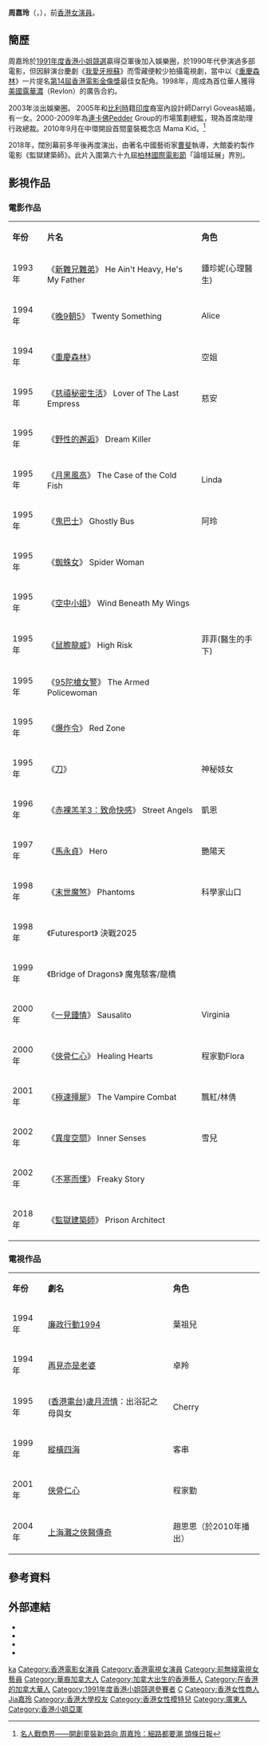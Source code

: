 {{藝人
|姓名 = 周嘉玲
|類型 = 女演員
|圖片 = 
|圖片尺寸 = 
|圖片簡介 = 
|原名 = 
|外文名 = 
|外文 =  
|羅馬拼音 = 
|英文名 = Valerie Chow
|暱稱 = 
|其他藝名 = Rachel Shane
|國籍 = {{CAN}}
|出生日期 = {{birth date and age|1970|12|16}}
|出生地點 = {{CAN}}[[溫哥華|溫哥華]]
|逝世日期 = 
|逝世地點 = 
|職業 = [[企業家|企業家]]、[[公關|公關]]、[[演員|演員]]
|語言 = [[粵語|粵語]]、[[英語|英語]]
|教育程度 = [[香港大學|香港大學]]法律系
|宗教信仰 =
|配偶 = Darryl Goveas（2005年結婚）
|兒女 = 一女
|父母 = 
|音樂類型 = 
|演奏樂器 = 
|出身地 = 
|出道作 = 《[[新難兄難弟|新難兄難弟]]》
|出道日期 = 1991年
|代表作 = 電影：《[[重慶森林|重慶森林]]》<br>廣告：露華濃（{{lang|en|Revlon}}）
|活躍年代 = 1991年-2002年<br>2018年 
|唱片公司 = 
|經紀公司 = 
|網站 =  
|獎項 = 
|IMDb = 0159513
}}
'''周嘉玲'''（{{lang-en|Valerie Chow}}，{{bd|1970年|12月16日|catIdx=C周}}），前[[香港|香港]][[女演員|女演員]]。

==簡歷==
周嘉玲於[[1991年度香港小姐競選|1991年度香港小姐競選]]贏得亞軍後加入娛樂圈，於1990年代參演過多部電影，但因辭演台慶劇《[[我愛牙擦蘇|我愛牙擦蘇]]》而雪藏便較少拍攝電視劇，當中以《[[重慶森林|重慶森林]]》一片提名[[1995年香港電影金像獎|第14屆]][[香港電影金像獎|香港電影金像獎]]最佳女配角。1998年，周成為首位華人獲得[[美國|美國]][[露華濃|露華濃]]（Revlon）的廣告合約。　

2003年淡出娛樂圈。 2005年和[[比利時|比利時]]籍[[印度|印度]]裔室內設計師Darryl Goveas結婚，有一女。2000-2009年為[[連卡佛|連卡佛]]Pedder Group的市場策劃總監，現為首席助理行政總裁。2010年9月在中環開設首間童裝概念店 Mama Kid。<ref>[http://news.hkheadline.com/dailynews/headline_news_detail_columnist.asp?id=151084&section_name=wtt&kw=107 名人戰商界——開創童裝新路向 周嘉玲：細路都要潮 頭條日報]</ref>

2018年，闊別幕前多年後再度演出，由著名中國藝術家[[曹斐|曹斐]]執導，大館委約製作電影《監獄建築師》。此片入圍第六十九屆[[柏林國際電影節|柏林國際電影節]]「論壇延展」界別。

==影視作品==
===電影作品===
{|class="wikitable"
|- align=center
| '''年份''' ||  '''片名'''  || '''角色 '''
|-
|1993年 ||《[[新難兄難弟|新難兄難弟]]》 He Ain't Heavy, He's My Father||鍾珍妮(心理醫生)
|-
|1994年 ||《[[晚9朝5|晚9朝5]]》 Twenty Something||Alice
|-
|1994年 ||《[[重慶森林|重慶森林]]》 {{lang|en|Chungking Express}}||空姐
|-
|1995年 ||《[[慈禧秘密生活|慈禧秘密生活]]》 Lover of The Last Empress||慈安
|-
|1995年 ||《[[野性的邂逅|野性的邂逅]]》 Dream Killer||
|-
|1995年 ||《[[月黑風高|月黑風高]]》 The Case of the Cold Fish||Linda
|-
|1995年 ||《[[鬼巴士|鬼巴士]]》 Ghostly Bus||阿玲
|-
|1995年 ||《[[蜘蛛女|蜘蛛女]]》 Spider Woman||
|-
|1995年 ||《[[空中小姐_(電影)|空中小姐]]》 Wind Beneath My Wings||
|-
|1995年 ||《[[鼠膽龍威|鼠膽龍威]]》 High Risk||菲菲(醫生的手下)
|-
|1995年 ||《[[95陀槍女警|95陀槍女警]]》 The Armed Policewoman||
|-
|1995年 ||《[[爆炸令|爆炸令]]》 Red Zone||
|-
|1995年 ||《[[刀_(1995年電影)|刀]]》||神秘妓女
|-
|1996年 ||《[[赤裸羔羊3：致命快感|赤裸羔羊3：致命快感]]》 Street Angels||凱恩
|-
|1997年 ||《[[馬永貞|馬永貞]]》 Hero||艷陽天
|-
|1998年 ||《[[末世魔煞|末世魔煞]]》 Phantoms ||科學家山口
|-
|1998年 ||《Futuresport》 決戰2025||
|-
|1999年 ||《Bridge of Dragons》 魔鬼駭客/龍橋||
|-
|2000年 ||《[[一見鍾情_(2000年電影)|一見鍾情]]》 Sausalito||Virginia
|-
|2000年 ||《[[俠骨仁心|俠骨仁心]]》 Healing Hearts||程家勤Flora
|-
|2001年 ||《[[極速殭屍|極速殭屍]]》 The Vampire Combat||飄紅/林倩
|-
|2002年 ||《[[異度空間|異度空間]]》 Inner Senses||雪兒
|-
|2002年 ||《[[不寒而慄|不寒而慄]]》 Freaky Story||
|-
|2018年 ||《[[監獄建築師|監獄建築師]]》 Prison Architect||
|}

===電視作品===
{|class="wikitable"
|- align=center
| '''年份''' ||  '''劇名'''  || '''角色 '''
|-
|1994年||[[廉政行動1994|廉政行動1994]] || 葉祖兒
|-
|1994年||[[再見亦是老婆|再見亦是老婆]] || 卓羚
|-
|1995年||([[香港電台|香港電台]])[[歲月流情|歲月流情]]：出浴記之母與女||Cherry
|-
|1999年||[[縱橫四海_(電視劇)|縱橫四海]] ||客串
|-
|2001年||[[俠骨仁心|俠骨仁心]] || 程家勤
|-
|2004年||[[上海灘之俠醫傳奇|上海灘之俠醫傳奇]] || 趙思思（於2010年播出）
|}

==參考資料==
{{reflist}}

==外部連結==
* {{imdb name|0159513}}
* {{hkmdb name|10251}}
* {{douban people}}
* {{Mtime people|954982}}

{{香港小姐|[[翁杏蘭|翁杏蘭]]|亞|1991|[[劉殷伶|劉殷伶]]}}
{{Authority control}}

{{DEFAULTSORT:chow}}
[[Category:周姓|ka]]
[[Category:香港電影女演員|Category:香港電影女演員]]
[[Category:香港電視女演員|Category:香港電視女演員]]
[[Category:前無綫電視女藝員|Category:前無綫電視女藝員]]
[[Category:華裔加拿大人|Category:華裔加拿大人]]
[[Category:加拿大出生的香港藝人|Category:加拿大出生的香港藝人]]
[[Category:在香港的加拿大華人|Category:在香港的加拿大華人]]
[[Category:1991年度香港小姐競選參賽者|Category:1991年度香港小姐競選參賽者]]
[[Category:瑪利曼中學校友|C]]
[[Category:香港女性商人|Category:香港女性商人]]
[[Category:周姓|Jia嘉玲]]
[[Category:香港大學校友|Category:香港大學校友]]
[[Category:香港女性模特兒|Category:香港女性模特兒]]
[[Category:廣東人|Category:廣東人]]
[[Category:香港小姐亞軍|Category:香港小姐亞軍]]